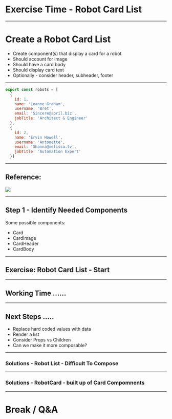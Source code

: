 

# Exercise Time - Robot Card List

---

# Create a Robot Card List

* Create component(s) that display a card for a robot
* Should account for image
* Should have a card body
* Should display card text
* Optionally - consider header, subheader, footer

---


```js
export const robots = [
  {
    id: 1,
    name: 'Leanne Graham',
    username: 'Bret',
    email: 'Sincere@april.biz',
    jobTitle: 'Architect & Engineer'
  },
  {
    id: 2,
    name: 'Ervin Howell',
    username: 'Antonette',
    email: 'Shanna@melissa.tv',
    jobTitle: 'Automation Expert'
  }]
```

---

##  Reference:

<Image src="./images/robot-card.png" size="contain"/>

---

## Step 1 - Identify Needed Components

Some possible components:

- Card
- CardImage
- CardHeader
- CardBody

---

## Exercise: Robot Card List - Start

<CodeSandbox src="https://codesandbox.io/embed/nnmop75qo4?fontsize=14"/>

---

## Working Time ......

---

## Next Steps .....

* Replace hard coded values with data
* Render a list
* Consider Props vs Children
* Can we make it more composable?

---

### Solutions - Robot List - Difficult To Compose

<CodeSandbox src="https://codesandbox.io/embed/8k4nrn3z3l?codemirror=1&fontsize=14"/>

---

### Solutions - RobotCard - built up of Card Compomnents

<CodeSandbox src="https://codesandbox.io/embed/88p9z8xjql?codemirror=1&fontsize=14&hidenavigation=1"/>

---

# Break / Q&A
